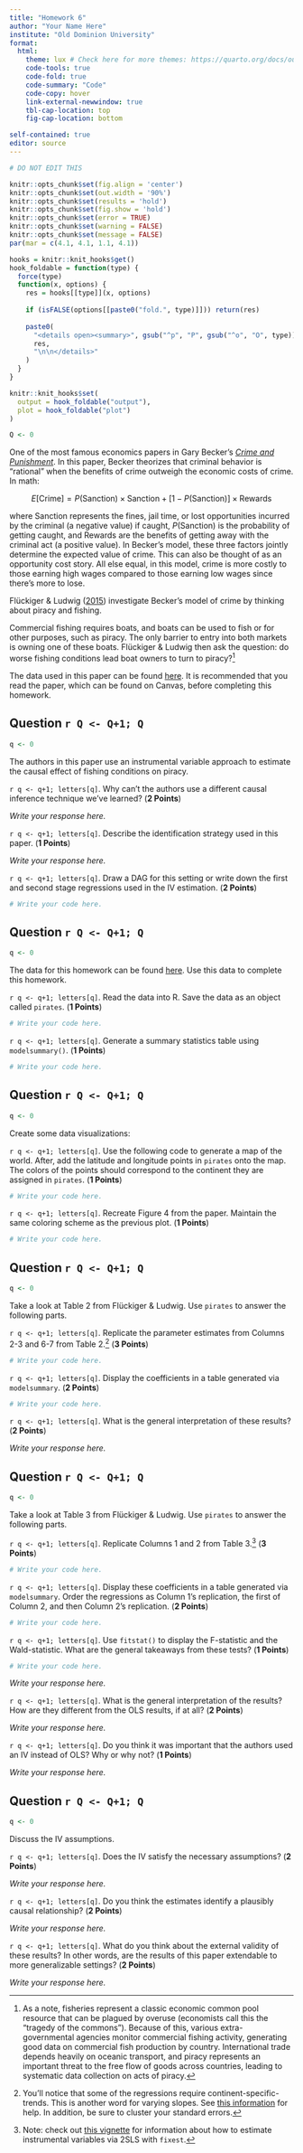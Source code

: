 ```yaml
---
title: "Homework 6"
author: "Your Name Here"
institute: "Old Dominion University"
format: 
  html:
    theme: lux # Check here for more themes: https://quarto.org/docs/output-formats/html-themes.html
    code-tools: true
    code-fold: true
    code-summary: "Code"
    code-copy: hover
    link-external-newwindow: true
    tbl-cap-location: top
    fig-cap-location: bottom

self-contained: true
editor: source
---
```


```r
# DO NOT EDIT THIS

knitr::opts_chunk$set(fig.align = 'center')
knitr::opts_chunk$set(out.width = '90%')
knitr::opts_chunk$set(results = 'hold')
knitr::opts_chunk$set(fig.show = 'hold')
knitr::opts_chunk$set(error = TRUE)
knitr::opts_chunk$set(warning = FALSE)
knitr::opts_chunk$set(message = FALSE)
par(mar = c(4.1, 4.1, 1.1, 4.1))

hooks = knitr::knit_hooks$get()
hook_foldable = function(type) {
  force(type)
  function(x, options) {
    res = hooks[[type]](x, options)
    
    if (isFALSE(options[[paste0("fold.", type)]])) return(res)
    
    paste0(
      "<details open><summary>", gsub("^p", "P", gsub("^o", "O", type)), "</summary>\n\n",
      res,
      "\n\n</details>"
    )
  }
}

knitr::knit_hooks$set(
  output = hook_foldable("output"),
  plot = hook_foldable("plot")
)

Q <- 0
```

One of the most famous economics papers in Gary Becker's [*Crime and Punishment*](https://www.nber.org/system/files/chapters/c3625/c3625.pdf).  In this paper, Becker theorizes that criminal behavior is "rational" when the benefits of crime outweigh the economic costs of crime.  In math:

$$E[\text{Crime}] = P(\text{Sanction})\times\text{Sanction} + [1-P(\text{Sanction})]\times\text{Rewards}$$

where $\text{Sanction}$ represents the fines, jail time, or lost opportunities incurred by the criminal (a negative value) if caught, $P(\text{Sanction})$ is the probability of getting caught, and $\text{Rewards}$ are the benefits of getting away with the criminal act (a positive value).  In Becker's model, these three factors jointly determine the expected value of crime.  This can also be thought of as an opportunity cost story. All else equal, in this model, crime is more costly to those earning high wages compared to those earning low wages since there's more to lose.

Flückiger \& Ludwig ([2015](https://doi.org/10.1016/j.jdeveco.2014.12.003)) investigate Becker's model of crime by thinking about piracy and fishing.

Commercial fishing requires boats, and boats can be used to fish or for other purposes, such as piracy.  The only barrier to entry into both markets is owning one of these boats.  Flückiger \& Ludwig then ask the question: do worse fishing conditions lead boat owners to turn to piracy?^[As a note, fisheries represent a classic economic common pool resource that can be plagued by overuse (economists call this the "tragedy of the commons").  Because of this, various extra-governmental agencies monitor commercial fishing activity, generating good data on commercial fish production by country. International trade depends heavily on oceanic transport, and piracy represents an important threat to the free flow of goods across countries, leading to systematic data collection on acts of piracy.]

The data used in this paper can be found [here](https://alexcardazzi.github.io/econ400/data/pirates.csv).  It is recommended that you read the paper, which can be found on Canvas, before completing this homework.

## Question `r Q <- Q+1; Q`

```r
q <- 0
```

The authors in this paper use an instrumental variable approach to estimate the causal effect of fishing conditions on piracy.

`r q <- q+1; letters[q]`. Why can't the authors use a different causal inference technique we've learned? (**2 Points**)

*Write your response here.*

`r q <- q+1; letters[q]`. Describe the identification strategy used in this paper. (**1 Points**)

*Write your response here.*

`r q <- q+1; letters[q]`. Draw a DAG for this setting or write down the first and second stage regressions used in the IV estimation. (**2 Points**)

```r
# Write your code here.
```



## Question `r Q <- Q+1; Q`

```r
q <- 0
```

The data for this homework can be found [here](https://alexcardazzi.github.io/econ400/data/pirates.csv).  Use this data to complete this homework.

`r q <- q+1; letters[q]`. Read the data into R.  Save the data as an object called `pirates`. (**1 Points**)

```r
# Write your code here.
```

`r q <- q+1; letters[q]`. Generate a summary statistics table using `modelsummary()`. (**1 Points**)

```r
# Write your code here.
```



## Question `r Q <- Q+1; Q`

```r
q <- 0
```

Create some data visualizations:

`r q <- q+1; letters[q]`. Use the following code to generate a map of the world.  After, add the latitude and longitude points in `pirates` onto the map.  The colors of the points should correspond to the continent they are assigned in `pirates`. (**1 Points**)

```r
# Write your code here.
```

`r q <- q+1; letters[q]`. Recreate Figure 4 from the paper.  Maintain the same coloring scheme as the previous plot. (**1 Points**)

```r
# Write your code here.
```



## Question `r Q <- Q+1; Q`

```r
q <- 0
```

Take a look at Table 2 from Flückiger \& Ludwig.  Use `pirates` to answer the following parts.

`r q <- q+1; letters[q]`. Replicate the parameter estimates from Columns 2-3 and 6-7 from Table 2.^[You'll notice that some of the regressions require continent-specific-trends.  This is another word for varying slopes.  See [this information](https://lrberge.github.io/fixest/articles/fixest_walkthrough.html#varying-slopes-fex) for help.  In addition, be sure to cluster your standard errors.] (**3 Points**)

```r
# Write your code here.
```

`r q <- q+1; letters[q]`. Display the coefficients in a table generated via `modelsummary`. (**2 Points**)

```r
# Write your code here.
```


`r q <- q+1; letters[q]`. What is the general interpretation of these results? (**2 Points**)

*Write your response here.*


## Question `r Q <- Q+1; Q`

```r
q <- 0
```

Take a look at Table 3 from Flückiger \& Ludwig.  Use `pirates` to answer the following parts.

`r q <- q+1; letters[q]`. Replicate Columns 1 and 2 from Table 3.^[Note: check out [this vignette](https://lrberge.github.io/fixest/articles/fixest_walkthrough.html#instrumental-variables) for information about how to estimate instrumental variables via 2SLS with `fixest`.] (**3 Points**)

```r
# Write your code here.
```


`r q <- q+1; letters[q]`. Display these coefficients in a table generated via `modelsummary`.  Order the regressions as Column 1's replication, the first of Column 2, and then Column 2's replication. (**2 Points**)

```r
# Write your code here.
```

`r q <- q+1; letters[q]`. Use `fitstat()` to display the F-statistic and the Wald-statistic.  What are the general takeaways from these tests? (**1 Points**)

```r
# Write your code here.
```

*Write your response here.*

`r q <- q+1; letters[q]`. What is the general interpretation of the results? How are they different from the OLS results, if at all? (**2 Points**)

*Write your response here.*

`r q <- q+1; letters[q]`. Do you think it was important that the authors used an IV instead of OLS? Why or why not? (**1 Points**)

*Write your response here.*



## Question `r Q <- Q+1; Q`

```r
q <- 0
```


Discuss the IV assumptions.

`r q <- q+1; letters[q]`. Does the IV satisfy the necessary assumptions? (**2 Points**)

*Write your response here.*

`r q <- q+1; letters[q]`. Do you think the estimates identify a plausibly causal relationship?  (**2 Points**)

*Write your response here.*

`r q <- q+1; letters[q]`. What do you think about the external validity of these results? In other words, are the results of this paper extendable to more generalizable settings? (**2 Points**)

*Write your response here.*

